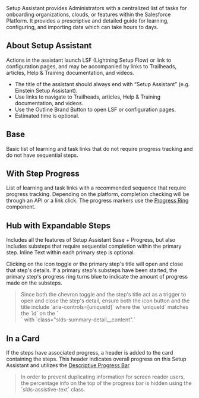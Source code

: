 

<div className="doc lead">
  Setup Assistant provides Administrators with a centralized list of tasks for onboarding organizations, clouds, or features within the Salesforce Platform. It provides a prescriptive and detailed guide for learning, configuring, and importing data which can take hours to days.
</div>

## About Setup Assistant

Actions in the assistant launch LSF (Lightning Setup Flow) or link to configuration pages, and may be accompanied by links to Trailheads, articles, Help & Training documentation, and videos.

- The title of the assistant should always end with “Setup Assistant” (e.g. Einstein Setup Assistant).
- Use links to navigate to Trailheads, articles, Help & Training documentation, and videos.
- Use the Outline Brand Button to open LSF or configuration pages.
- Estimated time is optional.

## Base

Basic list of learning and task links that do not require progress tracking and do not have sequential steps.

<Example title="Setup Assistant Base">
  <CodeView>
    <SetupAssistant isBase/>
  </CodeView>
</Example>

## With Step Progress

List of learning and task links with a recommended sequence that require progress tracking. Depending on the platform, completion checking will be through an API or a link click. The progress markers use the [Progress Ring](../progress-ring) component.

<Example title="Setup Assistant Base steps with Progress">
  <CodeView>
    <SetupAssistant isBase stepsHaveProgress/>
  </CodeView>
</Example>

## Hub with Expandable Steps

Includes all the features of Setup Assistant Base + Progress, but also includes substeps that require sequential completion within the primary step. Inline Text within each primary step is optional.

Clicking on the icon toggle or the primary step's title will open and close that step's details. If a primary step's substeps have been started, the primary step's progress ring turns blue to indicate the amount of progress made on the substeps.

<Blockquote type="a11y" header="Accessibility Note">
  Since both the chevron toggle and the step's title act as a trigger to open and close the step's detail, ensure both the icon button and the title include `aria-controls=[uniqueId]` where the `uniqueId` matches the `id` on the `<div>` with `class="slds-summary-detail__content".`
</Blockquote>

<Example title="Setup Assistant Hub Expandable">
  <CodeView>
    <SetupAssistant stepsAreExpandable/>
  </CodeView>
</Example>

## In a Card

If the steps have associated progress, a header is added to the card containing the steps. This header indicates overall progress on this Setup Assistant and utilizes the [Descriptive Progress Bar](../progress-bar)

<Blockquote type="a11y" header="Accessibility Note">
  In order to prevent duplicating information for screen reader users, the percentage info on the top of the progress bar is hidden using the `slds-assistive-text` class.
</Blockquote>

<Example title="Setup Assistant Hub Expandable">
  <CodeView>
    <FullSetupAssistantCard>
      <SetupAssistant stepsAreExpandable/>
    </FullSetupAssistantCard>
  </CodeView>
</Example>
